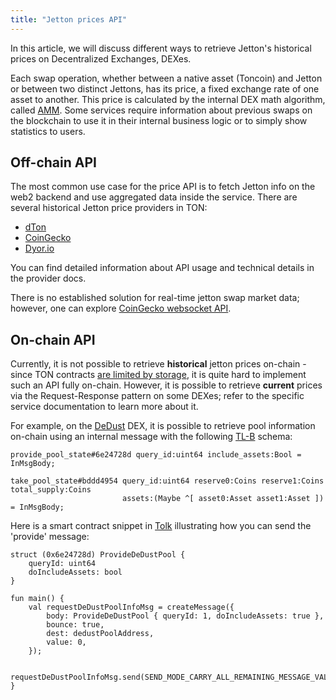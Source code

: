```yaml
---
title: "Jetton prices API"
---
```


In this article, we will discuss different ways to retrieve Jetton's historical prices on Decentralized Exchanges, DEXes.

Each swap operation, whether between a native asset (Toncoin) and Jetton or between two distinct Jettons, has its price, a fixed exchange rate of one asset to another. This price is calculated by the internal DEX math algorithm, called [AMM](https://www.coinbase.com/learn/advanced-trading/what-is-an-automated-market-maker-amm). Some services require information about previous swaps on the blockchain to use it in their internal business logic or to simply show statistics to users.

## Off-chain API

The most common use case for the price API is to fetch Jetton info on the web2 backend and use aggregated data inside the service. There are several historical Jetton price providers in TON:

- [dTon](https://docs.dton.io/about-pnl)
- [CoinGecko](https://www.coingecko.com/en/api/ton)
- [Dyor.io](https://dyor.io/tonapi)

You can find detailed information about API usage and technical details in the provider docs.

There is no established solution for real-time jetton swap market data; however, one can explore [CoinGecko websocket API](https://docs.coingecko.com/websocket).

## On-chain API

Currently, it is not possible to retrieve **historical** jetton prices on-chain - since TON contracts [are limited by storage](/guides/from-ethereum#limited-contract-storage), it is quite hard to implement such an API fully on-chain. However, it is possible to retrieve **current** prices via the Request-Response pattern on some DEXes; refer to the specific service documentation to learn more about it.

For example, on the [DeDust](https://dedust.io) DEX, it is possible to retrieve pool information on-chain using an internal message with the following [TL-B](/languages/TL-B/overview) schema:

```tlb
provide_pool_state#6e24728d query_id:uint64 include_assets:Bool = InMsgBody;

take_pool_state#bddd4954 query_id:uint64 reserve0:Coins reserve1:Coins total_supply:Coins
                         assets:(Maybe ^[ asset0:Asset asset1:Asset ]) = InMsgBody;
```

Here is a smart contract snippet in [Tolk](/languages/tolk) illustrating how you can send the 'provide' message:

```tolk
struct (0x6e24728d) ProvideDeDustPool {
    queryId: uint64
    doIncludeAssets: bool
}

fun main() {
    val requestDeDustPoolInfoMsg = createMessage({
        body: ProvideDeDustPool { queryId: 1, doIncludeAssets: true },
        bounce: true,
        dest: dedustPoolAddress,
        value: 0,
    });

    requestDeDustPoolInfoMsg.send(SEND_MODE_CARRY_ALL_REMAINING_MESSAGE_VALUE);
}
```
